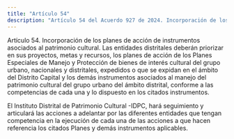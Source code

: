 ```yaml
---
title: "Artículo 54"
description: "Artículo 54 del Acuerdo 927 de 2024. Incorporación de los planes de acción de instrumentos asociados al patrimonio cultural."
---
```


Artículo 54. Incorporación de los planes de acción de instrumentos asociados al patrimonio cultural. Las entidades distritales deberán priorizar en sus proyectos, metas y recursos, los planes de acción de los Planes Especiales de Manejo y Protección de bienes de interés cultural del grupo urbano, nacionales y distritales, expedidos o que se expidan en el ámbito del Distrito Capital y los demás instrumentos asociados al manejo del patrimonio cultural del grupo urbano del ámbito distrital, conforme a las competencias de cada una y lo dispuesto en los citados instrumentos.
 
El Instituto Distrital de Patrimonio Cultural -IDPC, hará seguimiento y articulará las acciones a adelantar por las diferentes entidades que tengan competencia en la ejecución de cada una de las acciones a que hacen referencia los citados Planes y demás instrumentos aplicables.